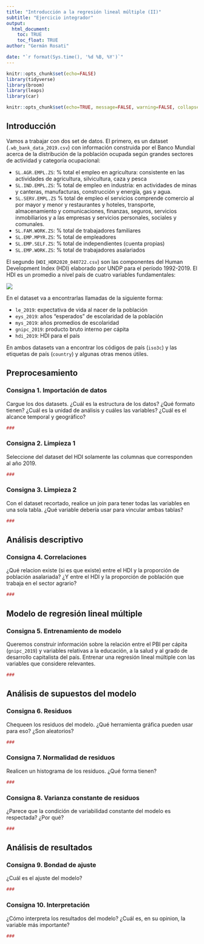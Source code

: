 ```yaml
---
title: "Introducción a la regresión lineal múltiple (II)"
subtitle: "Ejercicio integrador"
output: 
  html_document:
    toc: TRUE
    toc_float: TRUE
author: "Germán Rosati"

date: "`r format(Sys.time(), '%d %B, %Y')`"
---
```


```r
knitr::opts_chunk$set(echo=FALSE)
library(tidyverse)
library(broom)
library(leaps)
library(car)
```

```r
knitr::opts_chunk$set(echo=TRUE, message=FALSE, warning=FALSE, collapse=TRUE, highlight=TRUE, paged.print=FALSE, prompt=TRUE, strip.white=FALSE, tidy = TRUE)
```

## Introducción
Vamos a trabajar con dos set de datos. El primero, es un dataset (`.wb_bank_data_2019.csv`) con información construida por el Banco Mundial acerca de la distribución de la población ocupada según grandes sectores de actividad y categoría ocupacional:

- `SL.AGR.EMPL.ZS`: % total el empleo en agricultura: consistente en las actividades de agricultura, silvicultura, caza y pesca  
- `SL.IND.EMPL.ZS`: % total de empleo en industria:  en actividades de minas y canteras, manufacturas, construcción y energía, gas y agua.
- `SL.SERV.EMPL.ZS` % total de empleo el servicios comprende comercio al por mayor y menor y restaurantes y hoteles, transporte, almacenamiento y comunicaciones, finanzas, seguros, servicios inmobiliarios y a las empresas y servicios personales, sociales y comunales.
- `SL.FAM.WORK.ZS`: % total de trabajadores familiares
- `SL.EMP.MPYR.ZS`: % total de empleadores  
- `SL.EMP.SELF.ZS`: % total de independientes (cuenta propias)
- `SL.EMP.WORK.ZS`: % total de trabajadores asalariados


El segundo (`HDI_HDR2020_040722.csv`) son las componentes del Human Development Index (HDI) elaborado por UNDP para el período 1992-2019. El HDI es un promedio a nivel país de cuatro variables fundamentales:

![](./imgs/hdiRoadMap.png)

En el dataset va a encontrarlas llamadas de la siguiente forma:

- `le_2019`: expectativa de vida al nacer de la población
- `eys_2019`: años "esperados" de escolaridad de la población
- `mys_2019`: años promedios de escolaridad
- `gnipc_2019`: producto bruto interno per cápita
- `hdi_2019`: HDI para el país

En ambos datasets van a encontrar los códigos de país (`iso3c`) y las etiquetas de país (`country`) y algunas otras menos útiles.

## Preprocesamiento
### Consigna 1. Importación de datos
Cargue los dos datasets. ¿Cuál es la estructura de los datos? ¿Qué formato tienen? ¿Cuál es la unidad de análisis y cuáles las variables? ¿Cuál es el alcance temporal y geográfico?
```r
###
```

### Consigna 2. Limpieza 1
Seleccione del dataset del HDI solamente las columnas que corresponden al año 2019.
```r
###
```

### Consigna 3. Limpieza 2
Con el dataset recortado, realice un join para tener todas las variables en una sola tabla. ¿Qué variable debería usar para vincular ambas tablas?
```r
###
```


## Análisis descriptivo
### Consigna 4. Correlaciones
¿Qué relacion existe (si es que existe) entre el HDI y la proporción de población asalariada? ¿Y entre el HDI y la proporción de población que trabaja en el sector agrario?
```r
###
```


## Modelo de regresión lineal múltiple
### Consigna 5. Entrenamiento de modelo
Queremos construir información sobre la relación entre el PBI per cápita (`gnipc_2019`) y variables relativas a la educación, a la salud y al grado de desarrollo capitalista del país. Entrenar una regresión lineal múltiple con las variables que considere relevantes. 
```r
###
```


## Análisis de supuestos del modelo
### Consigna 6. Residuos
Chequeen los residuos del modelo. ¿Qué herramienta gráfica pueden usar para eso? ¿Son aleatorios?
```r
###
```

### Consigna 7. Normalidad de residuos
Realicen un histograma de los residuos. ¿Qué forma tienen?
```r
###
```

### Consigna 8. Varianza constante de residuos
¿Parece que la condición de variabilidad constante del modelo es respectada? ¿Por qué?
```r
###
```

## Análisis de resultados
### Consigna 9. Bondad de ajuste
¿Cuál es el ajuste del modelo?
```r
###
```

### Consigna 10. Interpretación
¿Cómo interpreta los resultados del modelo? ¿Cuál es, en su opinion, la variable más importante? 
```r
###
```


